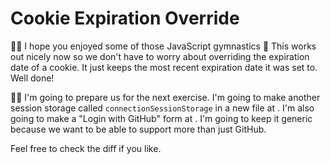 # Cookie Expiration Override

<EpicVideo url="https://www.epicweb.dev/workshops/authentication-strategies-and-implementation/two-factor-authentication-check/session-expiry-issue-during-2fa-disablement-flow/solution" />

👨‍💼 I hope you enjoyed some of those JavaScript gymnastics 🤸 This works out
nicely now so we don't have to worry about overriding the expiration date of a
cookie. It just keeps the most recent expiration date it was set to. Well done!

🧝‍♂️ I'm going to prepare us for the next exercise. I'm going to make another
session storage called `connectionSessionStorage`
in a new file at <InlineFile file="app/utils/connections.server.ts" />. I'm also
going to make a "Login with GitHub" form
at <InlineFile file="app/utils/connections.tsx" />. I'm going to keep it generic
because we want to be able to support more than just GitHub.

Feel free to <DiffLink>check the diff</DiffLink> if you like.
